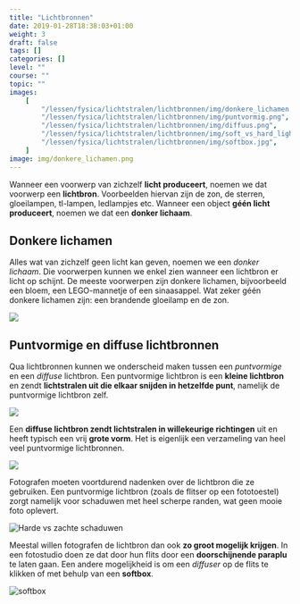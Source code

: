 ```yaml
---
title: "Lichtbronnen"
date: 2019-01-28T18:38:03+01:00
weight: 3
draft: false
tags: []
categories: []
level: ""
course: ""
topic: ""
images:
    [
        "/lessen/fysica/lichtstralen/lichtbronnen/img/donkere_lichamen.png",
        "/lessen/fysica/lichtstralen/lichtbronnen/img/puntvormig.png",
        "/lessen/fysica/lichtstralen/lichtbronnen/img/diffuus.png",
        "/lessen/fysica/lichtstralen/lichtbronnen/img/soft_vs_hard_light.png",
        "/lessen/fysica/lichtstralen/lichtbronnen/img/softbox.jpg",
    ]
image: img/donkere_lichamen.png
---
```


Wanneer een voorwerp van zichzelf **licht produceert**, noemen we dat voorwerp
een **lichtbron**. Voorbeelden hiervan zijn de zon, de sterren, gloeilampen,
tl-lampen, ledlampjes etc. Wanneer een object **géén licht produceert**, noemen
we dat een **donker lichaam**.

## Donkere lichamen

Alles wat van zichzelf geen licht kan geven, noemen we een _donker lichaam_.
Die voorwerpen kunnen we enkel zien wanneer een lichtbron er licht op schijnt.
De meeste voorwerpen zijn donkere lichamen, bijvoorbeeld een bloem, een
LEGO-mannetje of een sinaasappel. Wat zeker géén donkere lichamen zijn: een
brandende gloeilamp en de zon.

![](img/donkere_lichamen.png)

## Puntvormige en diffuse lichtbronnen

Qua lichtbronnen kunnen we onderscheid maken tussen een _puntvormige_ en een
_diffuse_ lichtbron. Een puntvormige lichtbron is een **kleine lichtbron** en
zendt **lichtstralen uit die elkaar snijden in hetzelfde punt**, namelijk de
puntvormige lichtbron zelf.

![](img/puntvormig.png)

Een **diffuse lichtbron zendt lichtstralen in willekeurige richtingen** uit en
heeft typisch een vrij **grote vorm**. Het is
eigenlijk een verzameling van heel veel puntvormige lichtbronnen.

![](img/diffuus.png)

<Expand title="De flitsende fotograaf">

Fotografen moeten voortdurend nadenken over de lichtbron die ze gebruiken. Een
puntvormige lichtbron <Mute>(zoals de flitser op een fototoestel)</Mute> zorgt
namelijk voor schaduwen met heel scherpe randen, wat geen mooie foto oplevert.

![Harde vs zachte schaduwen](img/soft_vs_hard_light.png "Harde schaduwen (links) en zachte schaduwen (rechts).")

Meestal willen fotografen de lichtbron dan ook **zo groot mogelijk krijgen**.
In een fotostudio doen ze dat door hun flits door een **doorschijnende
paraplu** te laten gaan. Een andere mogelijkheid is om een _diffuser_ op de
flits te klikken of met behulp van een **softbox**.

![softbox](img/softbox.jpg "Een softbox.")

</Expand>
